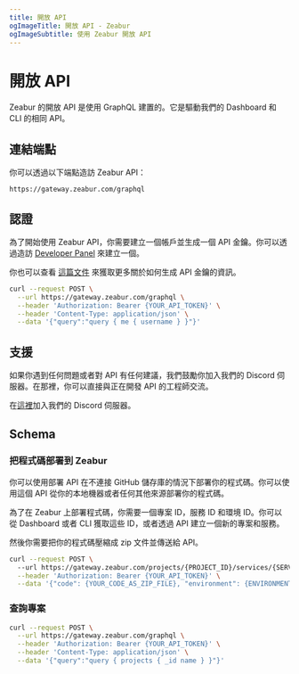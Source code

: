 ```yaml
---
title: 開放 API
ogImageTitle: 開放 API - Zeabur
ogImageSubtitle: 使用 Zeabur 開放 API
---
```


# 開放 API

Zeabur 的開放 API 是使用 GraphQL 建置的。它是驅動我們的 Dashboard 和 CLI 的相同 API。

## 連結端點

你可以透過以下端點造訪 Zeabur API：

```http
https://gateway.zeabur.com/graphql
```

## 認證

為了開始使用 Zeabur API，你需要建立一個帳戶並生成一個 API 金鑰。你可以透過造訪 [Developer Panel](https://dash.zeabur.com/account/developer) 來建立一個。

你也可以查看 [這篇文件](./use-api-key) 來獲取更多關於如何生成 API 金鑰的資訊。

```bash
curl --request POST \
  --url https://gateway.zeabur.com/graphql \
  --header 'Authorization: Bearer {YOUR_API_TOKEN}' \
  --header 'Content-Type: application/json' \
  --data '{"query":"query { me { username } }"}'
```

## 支援

如果你遇到任何問題或者對 API 有任何建議，我們鼓勵你加入我們的 Discord 伺服器。在那裡，你可以直接與正在開發 API 的工程師交流。

在[這裡](https://discord.gg/yrnVvTCM7g)加入我們的 Discord 伺服器。

## Schema

### 把程式碼部署到 Zeabur

你可以使用部署 API 在不連接 GitHub 儲存庫的情況下部署你的程式碼。你可以使用這個 API 從你的本地機器或者任何其他來源部署你的程式碼。

為了在 Zeabur 上部署程式碼，你需要一個專案 ID，服務 ID 和環境 ID。你可以從 Dashboard 或者 CLI 獲取這些 ID，或者透過 API 建立一個新的專案和服務。

然後你需要把你的程式碼壓縮成 zip 文件並傳送給 API。

```bash
curl --request POST \ 
  --url https://gateway.zeabur.com/projects/{PROJECT_ID}/services/{SERVICE_ID}/deploy \
  --header 'Authorization: Bearer {YOUR_API_TOKEN}' \
  --data '{"code": {YOUR_CODE_AS_ZIP_FILE}, "environment": {ENVIRONMENT_ID}}'
```

### 查詢專案

```bash
curl --request POST \
  --url https://gateway.zeabur.com/graphql \
  --header 'Authorization: Bearer {YOUR_API_TOKEN}' \
  --header 'Content-Type: application/json' \
  --data '{"query":"query { projects { _id name } }"}'
```

<WorkingInProgress />

